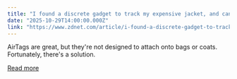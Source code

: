 ```yaml
---
title: "I found a discrete gadget to track my expensive jacket, and can't travel without it"
date: "2025-10-29T14:00:00.000Z"
link: "https://www.zdnet.com/article/i-found-a-discrete-gadget-to-track-my-expensive-jacket-and-cant-travel-without-it/"
---
```


AirTags are great, but they're not designed to attach onto bags or coats. Fortunately, there's a solution.

[Read more](https://www.zdnet.com/article/i-found-a-discrete-gadget-to-track-my-expensive-jacket-and-cant-travel-without-it/)
